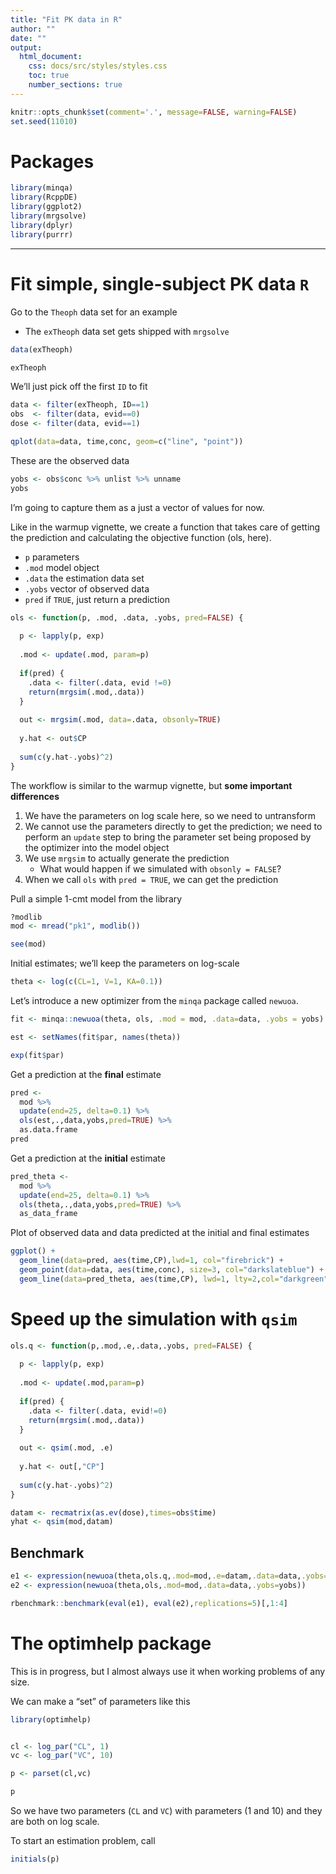 ```yaml
---
title: "Fit PK data in R"
author: ""
date: ""
output: 
  html_document:
    css: docs/src/styles/styles.css
    toc: true
    number_sections: true
---
```


```r
knitr::opts_chunk$set(comment='.', message=FALSE, warning=FALSE)
set.seed(11010)
```

# Packages
```r
library(minqa)
library(RcppDE)
library(ggplot2)
library(mrgsolve)
library(dplyr)
library(purrr)
```

<hr><div class = spacer></div>

# Fit simple, single-subject PK data `R`

Go to the `Theoph` data set for an example

- The `exTheoph` data set gets shipped with `mrgsolve`


```r
data(exTheoph)

exTheoph
```


We'll just pick off the first `ID` to fit
```r
data <- filter(exTheoph, ID==1)
obs  <- filter(data, evid==0)
dose <- filter(data, evid==1)
```

```r
qplot(data=data, time,conc, geom=c("line", "point"))
```



These are the observed data 

```r
yobs <- obs$conc %>% unlist %>% unname
yobs
```

I'm going to capture them as a just a vector of 
values for now.  


Like in the warmup vignette, we create a function 
that takes care of getting the prediction
and calculating the objective function (ols, here).

- `p` parameters
- `.mod` model object
- `.data` the estimation data set
- `.yobs` vector of observed data
- `pred` if `TRUE`, just return a prediction


```r
ols <- function(p, .mod, .data, .yobs, pred=FALSE) {
  
  p <- lapply(p, exp)
  
  .mod <- update(.mod, param=p)
  
  if(pred) {
    .data <- filter(.data, evid !=0)
    return(mrgsim(.mod,.data))
  }
  
  out <- mrgsim(.mod, data=.data, obsonly=TRUE)
  
  y.hat <- out$CP
  
  sum(c(y.hat-.yobs)^2)
}
```

The workflow is similar to the warmup vignette, but __some important differences__

1. We have the parameters on log scale here, so we need to untransform
1. We cannot use the parameters directly to get the prediction; we 
need to perform an `update` step to bring the parameter set being proposed 
by the optimizer into the model object
1. We use `mrgsim` to actually generate the prediction
    - What would happen if we simulated with `obsonly = FALSE`?
1. When we call `ols` with `pred = TRUE`, we can get the prediction


Pull a simple 1-cmt model from the library
```r
?modlib
mod <- mread("pk1", modlib())
```


```r
see(mod)
```

Initial estimates; we'll keep the parameters on log-scale

```r
theta <- log(c(CL=1, V=1, KA=0.1))
```


Let's introduce a new optimizer from the `minqa` package
called `newuoa`.

```r
fit <- minqa::newuoa(theta, ols, .mod = mod, .data=data, .yobs = yobs)

est <- setNames(fit$par, names(theta))

exp(fit$par)
```



Get a  prediction at the __final__ estimate

```r
pred <- 
  mod %>% 
  update(end=25, delta=0.1) %>%
  ols(est,.,data,yobs,pred=TRUE) %>%
  as.data.frame
pred
```


Get a prediction at the __initial__ estimate
```r
pred_theta <- 
  mod %>% 
  update(end=25, delta=0.1) %>%
  ols(theta,.,data,yobs,pred=TRUE) %>% 
  as_data_frame
```


Plot of observed data and data predicted at the 
initial and final estimates
```r
ggplot() + 
  geom_line(data=pred, aes(time,CP),lwd=1, col="firebrick") +
  geom_point(data=data, aes(time,conc), size=3, col="darkslateblue") +
  geom_line(data=pred_theta, aes(time,CP), lwd=1, lty=2,col="darkgreen")
```


# Speed up the simulation with `qsim`

```r
ols.q <- function(p,.mod,.e,.data,.yobs, pred=FALSE) {
  
  p <- lapply(p, exp)
  
  .mod <- update(.mod,param=p)
  
  if(pred) {
    .data <- filter(.data, evid!=0)
    return(mrgsim(.mod,.data))
  }
  
  out <- qsim(.mod, .e)
  
  y.hat <- out[,"CP"]
  
  sum(c(y.hat-.yobs)^2)
}
```


```r
datam <- recmatrix(as.ev(dose),times=obs$time)
yhat <- qsim(mod,datam)
```


## Benchmark 

```r
e1 <- expression(newuoa(theta,ols.q,.mod=mod,.e=datam,.data=data,.yobs=yobs))
e2 <- expression(newuoa(theta,ols,.mod=mod,.data=data,.yobs=yobs))

rbenchmark::benchmark(eval(e1), eval(e2),replications=5)[,1:4]
```

 
# The optimhelp package

This is in progress, but I almost always use it when working problems of any size. 


We can make a "set" of parameters  like this
```r
library(optimhelp)


cl <- log_par("CL", 1)
vc <- log_par("VC", 10)

p <- parset(cl,vc)

```



```r
p
```

So we have two parameters (`CL` and `VC`) with parameters (1 and 10) and they are both on log scale.


To start an estimation problem, call
```r
initials(p)
```

